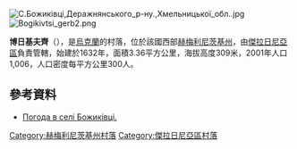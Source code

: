 {{coord|49|8|24|N|27|19|38|E|scale:100000|display=title}}

[[Image:С.Божиківці,Деражнянського_р-ну.,Хмельницької_обл..jpg|right]]
[[Image:Bogikivtsi_gerb2.png|right]]

'''博日基夫齊'''（{{lang-uk|Божиківці}}），是[[烏克蘭|烏克蘭]]的村落，位於該國西部[[赫梅利尼茨基州|赫梅利尼茨基州]]，由[[傑拉日尼亞區|傑拉日尼亞區]]負責管轄，始建於1632年，面積3.36平方公里，海拔高度309米，2001年人口1,006，人口密度每平方公里300人。

==參考資料==
* [http://weather.in.ua/ua/hmel'nickaja/1680 Погода в селі Божиківці.] {{Wayback|url=http://weather.in.ua/ua/hmel'nickaja/1680 |date=20111220111345 }}

{{DEFAULTSORT:Божиківці}}
[[Category:赫梅利尼茨基州村落|Category:赫梅利尼茨基州村落]]
[[Category:傑拉日尼亞區村落|Category:傑拉日尼亞區村落]]


{{Khmelnytskyi-geo-stub}}